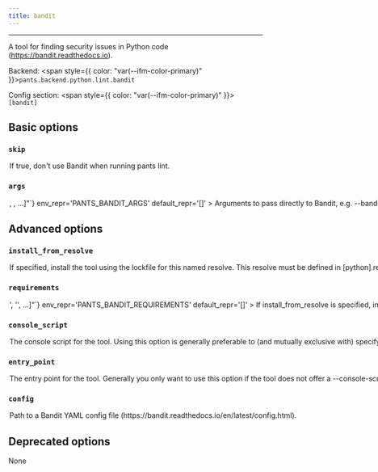 ```yaml
---
title: bandit
---
```



---

A tool for finding security issues in Python code (https://bandit.readthedocs.io).

Backend: <span style={{ color: "var(--ifm-color-primary)" }}>`pants.backend.python.lint.bandit`</span>

Config section: <span style={{ color: "var(--ifm-color-primary)" }}>`[bandit]`</span>

## Basic options

<span className={styles.options}>

### `skip`

<Option
  cli_repr='--[no-]bandit-skip'
  env_repr='PANTS_BANDIT_SKIP'
  default_repr='False'
>
  

If true, don't use Bandit when running `pants lint`.

</Option>


### `args`

<Option
  cli_repr={`--bandit-args="[<shell_str>, <shell_str>, ...]"`}
  env_repr='PANTS_BANDIT_ARGS'
  default_repr='[]'
>
  

Arguments to pass directly to Bandit, e.g. `--bandit-args='--skip B101,B308 --confidence'`.

</Option>


## Advanced options

### `install_from_resolve`

<Option
  cli_repr='--bandit-install-from-resolve=<str>'
  env_repr='PANTS_BANDIT_INSTALL_FROM_RESOLVE'
  default_repr='None'
>
  

If specified, install the tool using the lockfile for this named resolve.

This resolve must be defined in `[python].resolves`, as described in [Third-party dependencies](doc\:python-third-party-dependencies#user-lockfiles).

The resolve's entire lockfile will be installed, unless specific requirements are listed via the `requirements` option, in which case only those requirements will be installed. This is useful if you don't want to invalidate the tool's outputs when the resolve incurs changes to unrelated requirements.

If unspecified, and the `lockfile` option is unset, the tool will be installed using the default lockfile shipped with Pants.

If unspecified, and the `lockfile` option is set, the tool will use the custom `bandit` "tool lockfile" generated from the `version` and `extra_requirements` options. But note that this mechanism is deprecated.

</Option>


### `requirements`

<Option
  cli_repr={`--bandit-requirements="['<str>', '<str>', ...]"`}
  env_repr='PANTS_BANDIT_REQUIREMENTS'
  default_repr='[]'
>
  

If `install_from_resolve` is specified, install these requirements, at the versions provided by the specified resolve's lockfile.

Values can be pip-style requirements (e.g., `tool` or `tool==1.2.3` or `tool>=1.2.3`), or addresses of `python_requirement` targets (or targets that generate or depend on `python_requirement` targets).

The lockfile will be validated against the requirements - if a lockfile doesn't provide the requirement (at a suitable version, if the requirement specifies version constraints) Pants will error.

If unspecified, install the entire lockfile.

</Option>


### `console_script`

<Option
  cli_repr='--bandit-console-script=<str>'
  env_repr='PANTS_BANDIT_CONSOLE_SCRIPT'
  default_repr='bandit'
>
  

The console script for the tool. Using this option is generally preferable to (and mutually exclusive with) specifying an `--entry-point` since console script names have a higher expectation of staying stable across releases of the tool. Usually, you will not want to change this from the default.

</Option>


### `entry_point`

<Option
  cli_repr='--bandit-entry-point=<str>'
  env_repr='PANTS_BANDIT_ENTRY_POINT'
  default_repr='None'
>
  

The entry point for the tool. Generally you only want to use this option if the tool does not offer a `--console-script` (which this option is mutually exclusive with). Usually, you will not want to change this from the default.

</Option>


### `config`

<Option
  cli_repr='--bandit-config=<file_option>'
  env_repr='PANTS_BANDIT_CONFIG'
  default_repr='None'
>
  

Path to a Bandit YAML config file (https\://bandit.readthedocs.io/en/latest/config.html).

</Option>


## Deprecated options

None

</span>